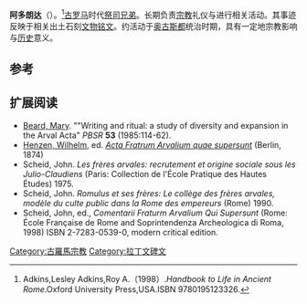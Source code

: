 {{expand|time=2013-10-18T02:51:15+00:00}}
{{Infobox person
| name        = 阿多朗达
| image       = 
| alt         =
| caption     = 
| birth_date  =
| birth_place = 
| death_date  = 
| death_place = 
| ethnicity   = 
| other_names = 
| known_for   = 
| occupation  = [[祭司|祭司]]
}}
'''阿多朗达'''（{{lang-en|Adolenda}}）。<ref>Adkins,Lesley Adkins,Roy A.（1998）.''Handbook to Life in Ancient Rome''.Oxford University Press,USA.ISBN 9780195123326.</ref>[[古罗马|古罗马]]时代[[祭司|祭司]][[兄弟|兄弟]]。长期负责[[宗教|宗教]]礼仪与进行相关活动。其事迹反映于相关出土石刻[[文物|文物]][[铭文|铭文]]。约活动于[[奥古斯都|奥古斯都]]统治时期，具有一定地宗教影响与[[历史|历史]]意义。

== 参考 ==
{{reflist}}

==扩展阅读==
*[[Mary_Beard_(classicist)|Beard, Mary]]. ""Writing and ritual: a study of diversity and expansion in the Arval Acta" ''PBSR'' '''53''' (1985:114-62).
*[[Wilhelm_Henzen|Henzen, Wilhelm]], ed. [http://books.google.com/books?id=ETQGAAAAQAAJ&printsec=frontcover&ei=Zy0lS7_tKqmQyATGxbS1Ag&cd=9#v=onepage&q=&f=false ''Acta Fratrum Arvalium quae supersunt''] {{Wayback|url=http://books.google.com/books?id=ETQGAAAAQAAJ&printsec=frontcover&ei=Zy0lS7_tKqmQyATGxbS1Ag&cd=9#v=onepage&q=&f=false |date=20140124084859 }} (Berlin, 1874)
*Scheid, John. ''Les frères arvales: recrutement et origine sociale sous les Julio-Claudiens'' (Paris: Collection de l'École Pratique des Hautes Études) 1975.
*Scheid, John. ''Romulus et ses frères: Le collège des frères arvales, modèle du culte public dans la Rome des empereurs'' (Rome) 1990.
*Scheid, John, ed., ''Comentarii Fraturm Arvalium Qui Supersunt'' (Rome: École Française de Rome and Soprintendenza Archeologica di Roma, 1998) ISBN 2-7283-0539-0, modern critical edition.

[[Category:古羅馬宗教|Category:古羅馬宗教]]
[[Category:拉丁文碑文|Category:拉丁文碑文]]
{{stub}}